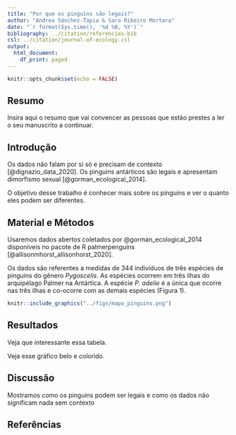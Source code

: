 ```yaml
---
title: "Por que os pinguins são legais?"
author: "Andrea Sánchez-Tapia & Sara Ribeiro Mortara"
date: "`r format(Sys.time(), '%d %B, %Y')`"
bibliography: ../citation/referencias.bib
csl: ../citation/journal-of-ecology.csl
output:
  html_document:
    df_print: paged
---
```


```r
knitr::opts_chunk$set(echo = FALSE)
```

## Resumo

Insira aqui o resumo que vai convencer as pessoas que estão prestes a ler o seu manuscrito a continuar. 

## Introdução

Os dados não falam por si só e precisam de contexto [@dignazio_data_2020]. 
Os pinguins antárticos são legais e apresentam dimorfismo sexual [@gorman_ecological_2014].

O objetivo desse trabalho é conhecer mais sobre os pinguins e ver o quanto eles podem ser diferentes. 

## Material e Métodos

Usaremos dados abertos coletados por @gorman_ecological_2014 disponíveis no pacote de R palmerpenguins [@allisonmhorst_allisonhorst_2020].

Os dados são referentes a medidas de 344 indivíduos de três espécies de pinguins do gênero *Pygoscelis*. As espécies ocorrem em três ilhas do arquipélago Palmer na Antártica. A espécie *P. adelie* é a única que ocorre nas três ilhas e co-ocorre com as demais espécies (Figura 1). 

```r
knitr::include_graphics("../figs/mapa_pinguins.png")
```


## Resultados

Veja que interessante essa tabela.

Veja esse gráfico belo e colorido.

## Discussão

Mostramos como os pinguins podem ser legais e como os dados não significam nada sem contexto

## Referências
